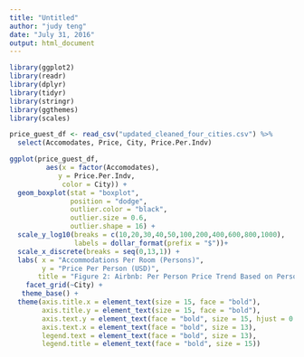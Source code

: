 ```yaml
---
title: "Untitled"
author: "judy teng"
date: "July 31, 2016"
output: html_document
---
```


```r
library(ggplot2)
library(readr)
library(dplyr)
library(tidyr)
library(stringr)
library(ggthemes)
library(scales)

price_guest_df <- read_csv("updated_cleaned_four_cities.csv") %>%
  select(Accomodates, Price, City, Price.Per.Indv)

ggplot(price_guest_df, 
         aes(x = factor(Accomodates),
            y = Price.Per.Indv, 
             color = City)) +
  geom_boxplot(stat = "boxplot",
               position = "dodge",
               outlier.color = "black",
               outlier.size = 0.6,
               outlier.shape = 16) +
  scale_y_log10(breaks = c(10,20,30,40,50,100,200,400,600,800,1000),
                labels = dollar_format(prefix = "$"))+
  scale_x_discrete(breaks = seq(0,13,1)) +
  labs( x = "Accommodations Per Room (Persons)",
        y = "Price Per Person (USD)",
       title = "Figure 2: Airbnb: Per Person Price Trend Based on Persons Per Room")+
    facet_grid(~City) +
   theme_base() +
  theme(axis.title.x = element_text(size = 15, face = "bold"),
        axis.title.y = element_text(size = 15, face = "bold"),
        axis.text.y = element_text(face = "bold", size = 15, hjust = 0.5, vjust = 0.5),
        axis.text.x = element_text(face = "bold", size = 13),
        legend.text = element_text(face = "bold", size = 13),
        legend.title = element_text(face = "bold", size = 15))

```

